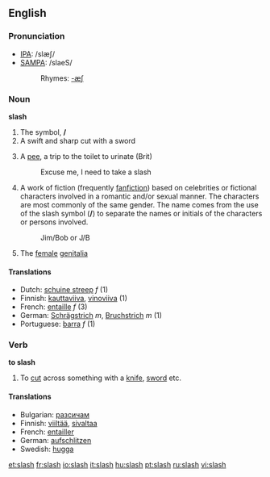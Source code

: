 {{wikipediapl}}
==English==
{{Punctuation marks}}
===Pronunciation===
*[[w:IPA|IPA]]: /slæʃ/
*[[w:SAMPA|SAMPA]]: /slaeS/
*:Rhymes: [[Rhymes:English:-æʃ|-æʃ]]

===Noun===
'''slash'''

#The symbol, '''/'''
#A swift and sharp cut with a sword
#{{slang}} A [[pee]], a trip to the toilet to urinate (Brit) 
#:Excuse me, I need to take a slash
#A work of fiction (frequently [[fanfiction]]) based on celebrities or fictional characters involved in a romantic and/or sexual manner. The characters are most commonly of the same gender.  The name comes from the use of the slash symbol ('''/''') to separate the names or initials of the characters or persons involved.
#:Jim/Bob or J/B
#{{vulgarslang}} The [[female]] [[genitalia]]
====Translations====
*Dutch: [[schuine streep]] ''f'' (1)
*Finnish: [[kauttaviiva]], [[vinoviiva]] (1)
*French: [[entaille]] ''f'' (3) 
*German: [[Schrägstrich]] ''m'', [[Bruchstrich]] ''m'' (1)
*Portuguese: [[barra]] ''f'' (1)

===Verb===
'''to slash'''

#To [[cut]] across something with a [[knife]], [[sword]] etc.

====Translations====
*Bulgarian: [[разсичам]]
*Finnish: [[viiltää]], [[sivaltaa]]
*French: [[entailler]]
*German: [[aufschlitzen]]
*Swedish: [[hugga]]

[[et:slash]]
[[fr:slash]]
[[io:slash]]
[[it:slash]]
[[hu:slash]]
[[pt:slash]]
[[ru:slash]]
[[vi:slash]]